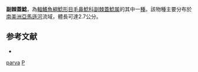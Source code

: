 {{Speciesbox
| taxon = Paracanthopoma parva
| binomial_authority = Giltay, 1935
| status = NE
| status_system = IUCN3.1
}}

'''副棘蓋鯰'''，為[[輻鰭魚綱|輻鰭魚綱]][[鯰形目|鯰形目]][[毛鼻鯰科|毛鼻鯰科]][[副棘蓋鯰属|副棘蓋鯰属]]的其中一[[種|種]]。該物種主要分布於[[南美洲|南美洲]][[亞馬遜河|亞馬遜河]]流域，體長可達2.7公分。

==参考文献==
*{{FishBase_species|genus=Paracanthopoma|species=parva|year=2011|month=12}}

{{鯰形目小作品}}

{{Taxonbar}}
[[Category:副棘蓋鯰屬|parva]]
[[Category:1935年描述的魚類|P]]